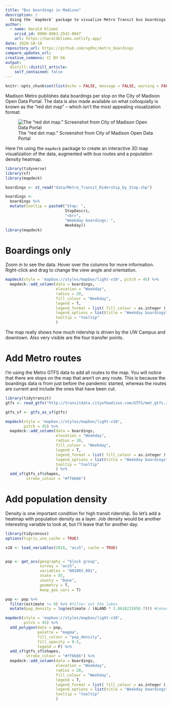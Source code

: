 ```yaml
---
title: "Bus boardings in Madison"
description: |
  Using the `mapdeck` package to visualize Metro Transit bus boardings in Madison (WI)
author:
  - name: Harald Kliems 
    orcid_id: 0000-0003-2542-0047
    url: https://haraldkliems.netlify.app/
date: 2020-10-18
repository_url: https://github.com/vgXhc/metro_boardings
compare_updates_url:
creative_commons: CC BY-SA
output: 
  distill::distill_article:
    self_contained: false
---
```


```r
knitr::opts_chunk$set(list(echo = FALSE, message = FALSE, warning = FALSE, results = FALSE))
```


Madison Metro publishes data boardings per stop on the City of Madison Open Data Portal. The data is also made available on what colloquially is known as the "red dot map" -- which isn't the most appealing visualization format:

![The "red dot map." Screenshot from City of Madison Open Data Portal](data/screenshot_red_dot_map.png)




Here I'm using the `mapdeck` package to create an interactive 3D map visualization of the data, augmented with bus routes and a population density heatmap.

```r
library(tidyverse)
library(sf)
library(mapdeck)
```

```r
boardings <- st_read("data/Metro_Transit_Ridership_by_Stop.shp")
```
```r
boardings <- 
  boardings %>% 
  mutate(tooltip = paste0("Stop: ",
                          StopDescri,
                          "<br>",
                          "Weekday boardings: ",
                          Weekday))
library(mapdeck)
```

# Boardings only

Zoom in to see the data. Hover over the columns for more information. Right-click and drag to change the view angle and orientation.

```r
mapdeck(style = 'mapbox://styles/mapbox/light-v10', pitch = 45) %>% 
  mapdeck::add_column(data = boardings, 
                      elevation = "Weekday",
                      radius = 20,
                      fill_colour = "Weekday",
                      legend = T,
                      legend_format = list( fill_colour = as.integer ),
                      legend_options = list(title = "Weekday boardings"),
                      tooltip = "tooltip"
                      )
```

The map really shows how much ridership is driven by the UW Campus and downtown. Also very visible are the four transfer points.

# Add Metro routes
I'm using the Metro GTFS data to add all routes to the map. You will notice that there are stops on the map that aren't on any route. This is because the boardings data is from just before the pandemic started, whereas the routes are current and include the ones that have been cut.

```r
library(tidytransit)
gtfs <- read_gtfs("http://transitdata.cityofmadison.com/GTFS/mmt_gtfs.zip")
```
```r
gtfs_sf <- gtfs_as_sf(gtfs)

mapdeck(style = 'mapbox://styles/mapbox/light-v10', 
        pitch = 45) %>% 
  mapdeck::add_column(data = boardings, 
                      elevation = "Weekday",
                      radius = 20,
                      fill_colour = "Weekday",
                      legend = T,
                      legend_format = list( fill_colour = as.integer ),
                      legend_options = list(title = "Weekday boardings"),
                      tooltip = "tooltip"
                      ) %>% 
  add_sf(gtfs_sf$shapes,
         stroke_colour = "#ff6666")
```


# Add population density

Density is  one important condition for high transit ridership. So let's add a heatmap with population density as a layer. Job density would be another interesting variable to look at, but I'll leave that for another day.

```r
library(tidycensus)
options(tigris_use_cache = TRUE)

v18 <- load_variables(2018, "acs5", cache = TRUE)


pop <- get_acs(geography = "block group",
               survey = "acs5", 
               variables = "B01003_001", 
               state = 55, 
               county = "Dane", 
               geometry = T,
               keep_geo_vars = T)

pop <- pop %>% 
  filter(estimate != 0) %>% #filter out the lakes
  mutate(pop_density = log(estimate / (ALAND * 3.861021585E-7))) #convert to people per sq mi from sq meter
```


```r
mapdeck(style = 'mapbox://styles/mapbox/light-v10', 
        pitch = 45) %>% 
  add_polygon(data = pop, 
              palette = "magma",
              fill_colour = "pop_density",
              fill_opacity = 0.5,
              legend = F) %>% 
  add_sf(gtfs_sf$shapes,
         stroke_colour = "#ff6666") %>% 
  mapdeck::add_column(data = boardings, 
                      elevation = "Weekday",
                      radius = 20,
                      fill_colour = "Weekday",
                      legend = T,
                      legend_format = list( fill_colour = as.integer ),
                      legend_options = list(title = "Weekday boardings"),
                      tooltip = "tooltip"
                      )
  
```

